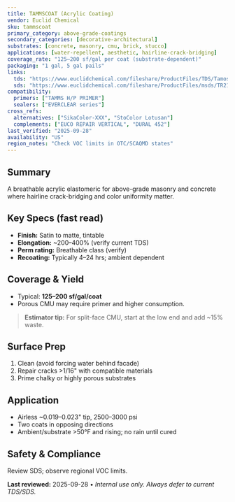 ```yaml
---
title: TAMMSCOAT (Acrylic Coating)
vendor: Euclid Chemical
sku: tammscoat
primary_category: above-grade-coatings
secondary_categories: [decorative-architectural]
substrates: [concrete, masonry, cmu, brick, stucco]
applications: [water-repellent, aesthetic, hairline-crack-bridging]
coverage_rate: "125–200 sf/gal per coat (substrate-dependent)"
packaging: "1 gal, 5 gal pails"
links:
  tds: "https://www.euclidchemical.com/fileshare/ProductFiles/TDS/Tamoseal.pdf"
  sds: "https://www.euclidchemical.com/fileshare/ProductFiles/msds/TR2101650501_U.pdf"
compatibility:
  primers: ["TAMMS H/P PRIMER"]
  sealers: ["EVERCLEAR series"]
cross_refs:
  alternatives: ["SikaColor-XXX", "StoColor Lotusan"]
  complements: ["EUCO REPAIR VERTICAL", "DURAL 452"]
last_verified: "2025-09-28"
availability: "US"
region_notes: "Check VOC limits in OTC/SCAQMD states"
---
```


## Summary
A breathable acrylic elastomeric for above-grade masonry and concrete where hairline crack-bridging and color uniformity matter.

## Key Specs (fast read)
- **Finish:** Satin to matte, tintable
- **Elongation:** ~200–400% (verify current TDS)
- **Perm rating:** Breathable class (verify)
- **Recoating:** Typically 4–24 hrs; ambient dependent

## Coverage & Yield
- Typical: **125–200 sf/gal/coat**
- Porous CMU may require primer and higher consumption.

> **Estimator tip:** For split-face CMU, start at the low end and add ~15% waste.

## Surface Prep
1. Clean (avoid forcing water behind facade)
2. Repair cracks >1/16" with compatible materials
3. Prime chalky or highly porous substrates

## Application
- Airless ~0.019–0.023" tip, 2500–3000 psi
- Two coats in opposing directions
- Ambient/substrate >50°F and rising; no rain until cured

## Safety & Compliance
Review SDS; observe regional VOC limits.

**Last reviewed:** 2025-09-28 • _Internal use only. Always defer to current TDS/SDS._
